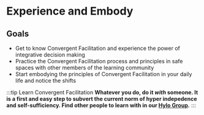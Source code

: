 # Experience and Embody

## Goals
- Get to know Convergent Facilitation and experience the power of integrative decision making
- Practice the Convergent Facilitation process and principles in safe spaces with other members of the learning community
- Start embodying the principles of Convergent Facilitation in your daily life and notice the shifts


:::tip Learn Convergent Facilitation
**Whatever you do, do it _with_ someone. It is a first and easy step to subvert the current norm of hyper indepedence and self-sufficiency. Find other people to learn with in our [Hylo Group](/how-to-engage/platforms-and-co-creation/co-create-on-hylo).**
:::


<DocCardList />
